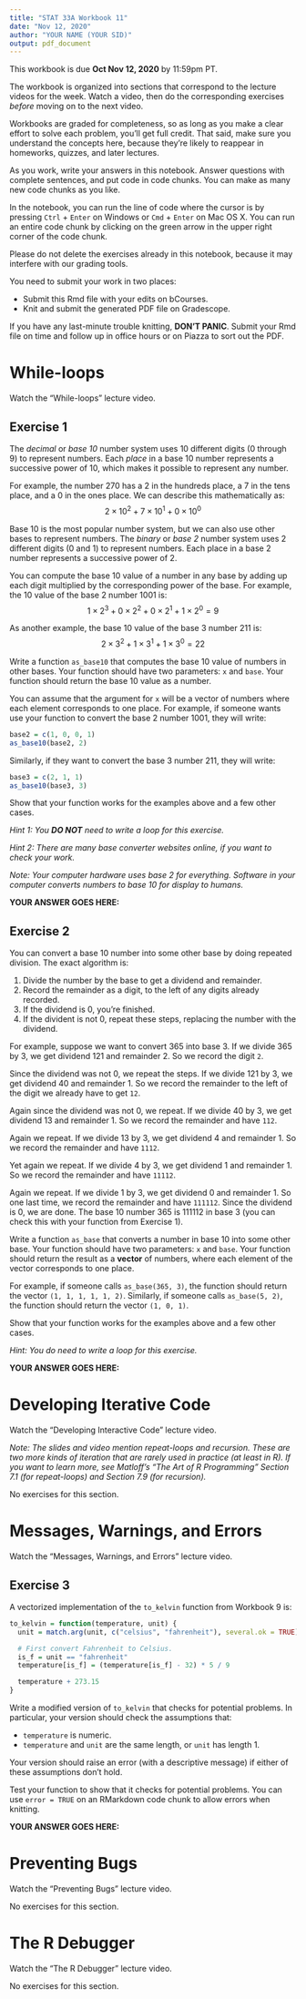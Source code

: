 ```yaml
---
title: "STAT 33A Workbook 11"
date: "Nov 12, 2020"
author: "YOUR NAME (YOUR SID)"
output: pdf_document
---
```


This workbook is due __Oct Nov 12, 2020__ by 11:59pm PT.

The workbook is organized into sections that correspond to the lecture videos
for the week. Watch a video, then do the corresponding exercises _before_
moving on to the next video.

Workbooks are graded for completeness, so as long as you make a clear effort to
solve each problem, you'll get full credit. That said, make sure you understand
the concepts here, because they're likely to reappear in homeworks, quizzes,
and later lectures.

As you work, write your answers in this notebook. Answer questions with
complete sentences, and put code in code chunks. You can make as many new code
chunks as you like.

In the notebook, you can run the line of code where the cursor is by pressing
`Ctrl` + `Enter` on Windows or `Cmd` + `Enter` on Mac OS X. You can run an
entire code chunk by clicking on the green arrow in the upper right corner of
the code chunk. 

Please do not delete the exercises already in this notebook, because it may
interfere with our grading tools.

You need to submit your work in two places:

* Submit this Rmd file with your edits on bCourses.
* Knit and submit the generated PDF file on Gradescope.

If you have any last-minute trouble knitting, **DON'T PANIC**. Submit your Rmd
file on time and follow up in office hours or on Piazza to sort out the PDF.


While-loops
===========

Watch the "While-loops" lecture video.

## Exercise 1

The _decimal_ or _base 10_ number system uses 10 different digits (0 through 9)
to represent numbers. Each _place_ in a base 10 number represents a successive
power of 10, which makes it possible to represent any number.

For example, the number 270 has a 2 in the hundreds place, a 7 in the tens
place, and a 0 in the ones place. We can describe this mathematically as:
$$
2 \times 10^2 + 7 \times 10^1 + 0 \times 10^0
$$

Base 10 is the most popular number system, but we can also use other bases to
represent numbers. The _binary_ or _base 2_ number system uses 2 different
digits (0 and 1) to represent numbers. Each place in a base 2 number represents
a successive power of 2.

You can compute the base 10 value of a number in any base by adding up each
digit multiplied by the corresponding power of the base. For example, the 10
value of the base 2 number 1001 is:
$$
1 \times 2^3 + 0 \times 2^2 + 0 \times 2^1 + 1 \times 2^0 = 9
$$

As another example, the base 10 value of the base 3 number 211 is:
$$
2 \times 3^2 + 1 \times 3^1 + 1 \times 3^0 = 22
$$

Write a function `as_base10` that computes the base 10 value of numbers in
other bases. Your function should have two parameters: `x` and `base`. Your
function should return the base 10 value as a number.

You can assume that the argument for `x` will be a vector of numbers where each
element corresponds to one place. For example, if someone wants use your
function to convert the base 2 number 1001, they will write:
```r
base2 = c(1, 0, 0, 1)
as_base10(base2, 2)
```
Similarly, if they want to convert the base 3 number 211, they will write:
```r
base3 = c(2, 1, 1)
as_base10(base3, 3)
```

Show that your function works for the examples above and a few other cases.

_Hint 1: You **DO NOT** need to write a loop for this exercise._

_Hint 2: There are many base converter websites online, if you want to check
your work._

_Note: Your computer hardware uses base 2 for everything. Software in your
computer converts numbers to base 10 for display to humans._

**YOUR ANSWER GOES HERE:**



## Exercise 2

You can convert a base 10 number into some other base by doing repeated
division. The exact algorithm is:

1. Divide the number by the base to get a dividend and remainder.
2. Record the remainder as a digit, to the left of any digits already recorded.
3. If the dividend is 0, you're finished.
4. If the divident is not 0, repeat these steps, replacing the number with the
   dividend.

For example, suppose we want to convert 365 into base 3. If we divide 365 by 3,
we get dividend 121 and remainder 2. So we record the digit `2`.

Since the dividend was not 0, we repeat the steps. If we divide 121 by 3, we
get dividend 40 and remainder 1. So we record the remainder to the left of the
digit we already have to get `12`.

Again since the dividend was not 0, we repeat. If we divide 40 by 3, we get
dividend 13 and remainder 1. So we record the remainder and have `112`.

Again we repeat. If we divide 13 by 3, we get dividend 4 and remainder 1. So we
record the remainder and have `1112`.

Yet again we repeat. If we divide 4 by 3, we get dividend 1 and remainder 1. So
we record the remainder and have `11112`.

Again we repeat. If we divide 1 by 3, we get dividend 0 and remainder 1. So one
last time, we record the remainder and have `111112`. Since the dividend is 0,
we are done. The base 10 number 365 is 111112 in base 3 (you can check this
with your function from Exercise 1).

Write a function `as_base` that converts a number in base 10 into some other
base. Your function should have two parameters: `x` and `base`. Your function
should return the result as a **vector** of numbers, where each element of the
vector corresponds to one place.

For example, if someone calls `as_base(365, 3)`, the function should return the
vector `(1, 1, 1, 1, 1, 2)`. Similarly, if someone calls `as_base(5, 2)`, the
function should return the vector `(1, 0, 1)`.

Show that your function works for the examples above and a few other cases.

_Hint: You do need to write a loop for this exercise._

**YOUR ANSWER GOES HERE:**



Developing Iterative Code
=========================

Watch the "Developing Interactive Code" lecture video.

_Note: The slides and video mention repeat-loops and recursion. These are two
more kinds of iteration that are rarely used in practice (at least in R). If
you want to learn more, see Matloff's "The Art of R Programming" Section 7.1
(for repeat-loops) and Section 7.9 (for recursion)._

No exercises for this section.



Messages, Warnings, and Errors
==============================

Watch the "Messages, Warnings, and Errors" lecture video.


## Exercise 3

A vectorized implementation of the `to_kelvin` function from Workbook 9 is:
```r
to_kelvin = function(temperature, unit) {
  unit = match.arg(unit, c("celsius", "fahrenheit"), several.ok = TRUE)

  # First convert Fahrenheit to Celsius.
  is_f = unit == "fahrenheit"
  temperature[is_f] = (temperature[is_f] - 32) * 5 / 9

  temperature + 273.15
}
```

Write a modified version of `to_kelvin` that checks for potential problems. In
particular, your version should check the assumptions that:

* `temperature` is numeric.
* `temperature` and `unit` are the same length, or `unit` has length 1.

Your version should raise an error (with a descriptive message) if either of
these assumptions don't hold.

Test your function to show that it checks for potential problems. You can use
`error = TRUE` on an RMarkdown code chunk to allow errors when knitting.

**YOUR ANSWER GOES HERE:**



Preventing Bugs
===============

Watch the "Preventing Bugs" lecture video.

No exercises for this section.


The R Debugger
==============

Watch the "The R Debugger" lecture video.

No exercises for this section.
